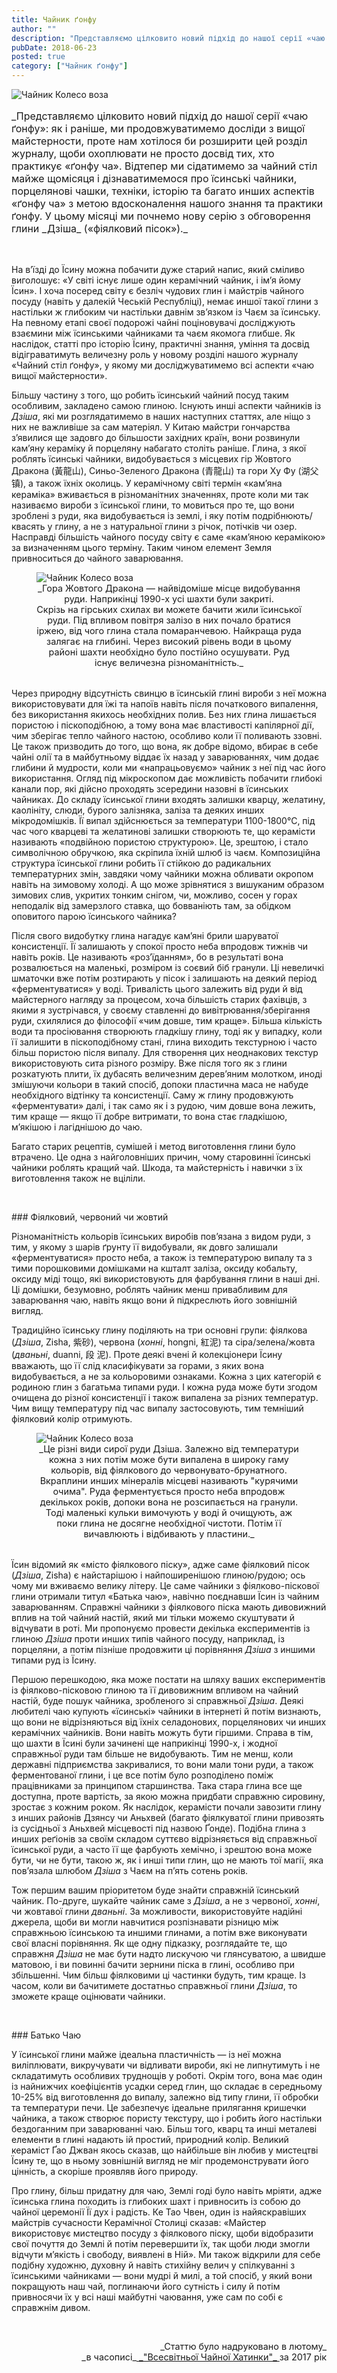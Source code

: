```yaml
---
title: Чайник ґонфу
author: ""
description: "Представляємо цілковито новий підхід до нашої серії «чаю ґонфу»: як і раніше, ми продовжуватимемо досліди з вищої Майстерності, проте нам хотілося би розширити цей розділ..."
pubDate: 2018-06-23
posted: true
category: ["Чайник ґонфу"]
---
```



<img class="float-right" src={Image1.src} alt="Чайник Колесо воза" />

<p style="font-size: 1rem">_Представляємо цілковито новий підхід до нашої серії «чаю ґонфу»: як і раніше, ми продовжуватимемо досліди з вищої майстерности, проте нам хотілося би розширити цей розділ журналу, щоби охоплювати не просто досвід тих, хто практикує «ґонфу ча». Відтепер ми сідатимемо за чайний стіл майже щомісяця і дізнаватимемося про їсинські чайники, порцелянові чашки, техніки, історію та багато инших аспектів «ґонфу ча» з метою вдосконалення нашого знання та практики ґонфу. У цьому місяці ми почнемо нову серію з обговорення глини _Дзіша_ («фіялковий пісок»)._</p>

<p>&nbsp;</p>
На в’їзді до Їсину можна побачити дуже старий напис, який сміливо виголошує: «У світі існує лише один керамічний чайник, і ім’я йому Їсин». І хоча посеред світу є безліч чудових глин і майстрів чайного посуду (навіть у далекій Чеській Республіці), немає иншої такої глини з настільки ж глибоким чи настільки давнім зв’язком із Чаєм за їсинську. На певному етапі своєї подорожі чайні поціновувачі досліджують взаємини між їсинськими чайниками та чаєм якомога глибше. Як наслідок, статті про історію Їсину, практичні знання, уміння та досвід відіграватимуть величезну роль у новому розділі нашого журналу «Чайний стіл ґонфу», у якому ми досліджуватимемо всі аспекти «чаю вищої майстерности».

Більшу частину з того, що робить їсинський чайний посуд таким особливим, закладено самою глиною. Існують инші аспекти чайників із _Дзіша_, які ми розглядатимемо в наших наступних статтях, але ніщо з них не важливіше за сам матеріял. У Китаю майстри гончарства з’явилися ще задовго до більшости західних країн, вони розвинули кам’яну кераміку й порцеляну набагато століть раніше. Глина, з якої роблять їсинські чайники, видобувається з місцевих гір Жовтого Дракона (黃龍山), Синьо-Зеленого Дракона (青龍山) та гори Ху Фу (湖父镇), а також їхніх околиць. У керамічному світі термін «кам’яна кераміка» вживається в різноманітних значеннях, проте коли ми так називаємо вироби з їсинської глини, то мовиться про те, що вони зроблені з руди, яка видобувається із землі, і яку потім подрібнюють/квасять у глину, а не з натуральної глини з річок, потічків чи озер. Насправді більшість чайного посуду світу є саме «кам’яною керамікою» за визначенням цього терміну. Таким чином елемент Земля привноситься до чайного заварювання.

<figure style="margin-bottom: 2rem;">
    <img class="align-center" src={Image2.src} alt="Чайник Колесо воза" />
    <figcaption style="font-size: 0.9rem; text-align: center;">
            _Гора Жовтого Дракона — найвідоміше місце видобування руди. Наприкінці 1990-х усі шахти були закриті.<br />Скрізь на гірських схилах ви можете бачити жили їсинської руди. Під впливом повітря залізо в них почало братися іржею, від чого глина стала помаранчевою. Найкраща руда залягає на глибині. Через високий рівень води в цьому районі шахти необхідно було постійно осушувати. Руд існує величезна різноманітність._
    </figcaption>
</figure>

Через природну відсутність свинцю в їсинській глині вироби з неї можна використовувати для їжі та напоїв навіть після початкового випалення, без використання якихось необхідних полив. Без них глина лишається пористою і піскоподібною, а тому вона має властивості капілярної дії, чим зберігає тепло чайного настою, особливо коли її поливають ззовні. Це також призводить до того, що вона, як добре відомо, вбирає в себе чайні олії та в майбутньому віддає їх назад у заварюваннях, чим додає глибини й мудрости, коли ми «напрацьовуємо» чайник з неї під час його використання. Огляд під мікроскопом дає можливість побачити глибокі канали пор, які дійсно проходять зсередини назовні в їсинських чайниках. До складу їсинської глини входять залишки кварцу, желатину, каолініту, слюди, бурого залізняка, заліза та деяких инших мікродомішків. Її випал здійснюється за температури 1100-1800°С, під час чого кварцеві та желатинові залишки створюють те, що керамісти називають «подвійною пористою структурою». Це, зрештою, і стало символічною обручкою, яка скріпила їхній шлюб із чаєм. Композиційна структура їсинської глини робить її стійкою до радикальних температурних змін, завдяки чому чайники можна обливати окропом навіть на зимовому холоді. А що може зрівнятися з вишуканим образом зимових слив, укритих тонким снігом, чи, можливо, сосен у горах неподалік від замерзлого ставка, що бовваніють там, за обідком оповитого парою їсинського чайника?

Після свого видобутку глина нагадує кам’яні брили шаруватої консистенції. Її залишають у спокої просто неба впродовж тижнів чи навіть років. Це називають «роз’їданням», бо в результаті вона розвалюється на маленькі, розміром із соєвий біб гранули. Ці невеличкі шматочки вже потім розтирають у пісок і залишають на деякий період «ферментуватися» у воді. Тривалість цього залежить від руди й від майстерного нагляду за процесом, хоча більшість старих фахівців, з якими я зустрічався, у своєму ставленні до вивітрювання/зберігання руди, схилялися до філософії «чим довше, тим краще». Більша кількість води та просіювання створюють гладкішу глину, тоді як у випадку, коли її залишити в піскоподібному стані, глина виходить текстурною і часто більш пористою після випалу. Для створення цих неоднакових текстур використовують сита різного розміру. Вже після того як з глини розкатують плити, їх дубасять величезним дерев’яним молотком, иноді змішуючи кольори в такий спосіб, допоки пластична маса не набуде необхідного відтінку та консистенції. Саму ж глину продовжують «ферментувати» далі, і так само як і з рудою, чим довше вона лежить, тим краще — якщо її добре витримати, то вона стає гладкішою, м’якішою і лагіднішою до чаю.

Багато старих рецептів, сумішей і метод виготовлення глини було втрачено. Це одна з найголовніших причин, чому старовинні їсинські чайники роблять кращий чай. Шкода, та майстерність і навички з їх виготовлення також не вціліли.

<p>&nbsp;</p>
### Фіялковий, червоний чи жовтий

Різноманітність кольорів їсинських виробів пов’язана з видом руди, з тим, у якому з шарів ґрунту її видобували, як довго залишали «ферментуватися» просто неба, а також із температурою випалу та з тими порошковими домішками на кшталт заліза, оксиду кобальту, оксиду міді тощо, які використовують для фарбування глини в наші дні. Ці домішки, безумовно, роблять чайник менш привабливим для заварювання чаю, навіть якщо вони й підкреслють його зовнішній вигляд.

Традиційно їсинську глину поділяють на три основні групи: фіялкова (_Дзіша_, Zisha, 紫砂), червона (_хонні_, hongni, 紅泥) та сіра/зелена/жовта (_дваньні_, duanni, 段 泥). Проте деякі вчені й колекціонери Їсину вважають, що її слід класифікувати за горами, з яких вона видобувається, а не за кольоровими ознаками. Кожна з цих категорій є родиною глин з багатьма типами руди. І кожна руда може бути згодом очищена до різної консистенції і також випалена за різних температур. Чим вищу температуру під час випалу застосовують, тим темніший фіялковий колір отримують.

<figure style="margin-bottom: 2rem;">
    <img class="align-center" src={Image3.src} alt="Чайник Колесо воза" />
    <figcaption style="font-size: 0.9rem; text-align: center;">
            _Це різні види сирої руди Дзіша. Залежно від температури кожна з них потім може бути випалена в широку гаму кольорів, від фіялкового до червонувато-брунатного. Вкраплини инших мінералів місцеві називають "курячими очима". Руда ферментується просто неба впродовж декількох років, допоки вона не розсипається на гранули. Тоді маленькі кульки вимочують у воді й очищують, аж поки глина не досягне необхідної чистоти. Потім її вичавлюють і відбивають у пластини._
    </figcaption>
</figure>

Їсин відомий як «місто фіялкового піску», адже саме фіялковий пісок (_Дзіша_, Zisha) є найстарішою і найпоширенішою глиною/рудою; ось чому ми вживаємо велику літеру. Це саме чайники з фіялково-піскової глини отримали титул «Батька чаю», навічно поєднавши Їсин із чайним заварюванням. Справжні чайники з фіялкового піска мають дивовижний вплив на той чайний настій, який ми тільки можемо скуштувати й відчувати в роті. Ми пропонуємо провести декілька експериментів із глиною _Дзіша_ проти инших типів чайного посуду, наприклад, із порцеляни, а потім пізніше продовжити ці порівняння _Дзіша_ з иншими типами руд із Їсину.

Першою перешкодою, яка може постати на шляху ваших експериментів із фіялково-пісковою глиною та її дивовижним впливом на чайний настій, буде пошук чайника, зробленого зі справжньої _Дзіша_. Деякі любителі чаю купують «їсинські» чайники в інтернеті й потім визнають, що вони не відрізняються від їхніх селадонових, порцелянових чи инших керамічних чайників. Вони навіть можуть бути гіршими. Справа в тім, що шахти в Їсині були зачинені ще наприкінці 1990-х, і жодної справжньої руди там більше не видобувають. Тим не менш, коли державні підприємства закривалися, то вони мали тони руди, а також ферментованої глини, і це все потім було розподілено поміж працівниками за принципом старшинства. Така стара глина все ще доступна, проте вартість, за якою можна придбати справжню сировину, зростає з кожним роком. Як наслідок, керамісти почали завозити глину з инших районів Дзянсу чи Аньхвей (багато фіялкуватої глини привозять із сусідньої з Аньхвей місцевості під назвою Ґонде). Подібна глина з инших реґіонів за своїм складом суттєво відрізняється від справжньої їсинської руди, а часто її ще фарбують хемічно, і зрештою вона може бути, чи не бути, такою ж, як і инші типи глин, що не мають тої магії, яка пов’язала шлюбом _Дзіша_ з Чаєм на п’ять сотень років.

Тож першим вашим пріоритетом буде знайти справжній їсинський чайник. По-друге, шукайте чайник саме з _Дзіша_, а не з червоної, _хонні_, чи жовтавої глини _дваньні_. За можливости, використовуйте надійні джерела, щоби ви могли навчитися розпізнавати різницю між справжньою їсинською та иншими глинами, а потім вже виконувати свої власні порівняння. Як ще одну підказку, розглядайте те, що справжня _Дзіша_ не має бути надто лискучою чи глянсуватою, а швидше матовою, і ви повинні бачити зернини піска в глині, особливо при збільшенні. Чим більш фіялковими ці частинки будуть, тим краще. Із часом, коли ви бачитимете достатньо справжньої глини _Дзіша_, то зможете краще оцінювати чайники.

<p>&nbsp;</p>
### Батько Чаю

У їсинської глини майже ідеальна пластичність — із неї можна виліплювати, викручувати чи відливати вироби, які не липнутимуть і не складатимуть особливих труднощів у роботі. Окрім того, вона має один із найнижчих коефіцієнтів усадки серед глин, що складає в середньому 10-25% від виготовлення до випалу, залежно від типу глини, її обробки та температури печи. Це забезпечує ідеальне прилягання кришечки чайника, а також створює пористу текстуру, що і робить його настільки бездоганним при заварюванні чаю. Більш того, кварц та инші металеві елементи в глині надають ій простий, природний колір. Великий кераміст Ґао Джван якось сказав, що найбільше він любив у мистецтві Їсину те, що в ньому зовнішній вигляд не міг продемонструвати його цінність, а скоріше проявляв його природу.

Про глину, більш придатну для чаю, Землі годі було навіть мріяти, адже їсинська глина походить із глибоких шахт і привносить із собою до чайної церемонії Її дух і радість. Ке Тао Чвен, один із найяскравіших майстрів сучасности Керамічної Столиці сказав: «Майстер використовує мистецтво посуду з фіялкового піску, щоби відобразити свої почуття до Землі й потім перевершити їх, так щоби люди змогли відчути м’якість і свободу, виявлені в Ній». Ми також відкрили для себе подібну художню, духовну й навіть стихійну велич у спілкуванні з їсинськими чайниками — вони мудрі й милі, а той спосіб, у який вони покращують наш чай, поглинаючи його сутність і силу й потім привносячи їх у всі наші майбутні чаювання, уже сам по собі є справжнім дивом.

<p>&nbsp;</p>
<p align="right" style="font-size: 0.9rem;">_Статтю було надруковано в лютому_<br />_в часописі_<a title="globalteahut.org" href="http://www.globalteahut.org/" target="blank" rel="noopener"> _"Всесвітньої Чайної Хатинки"_ </a>за 2017 рік</p>